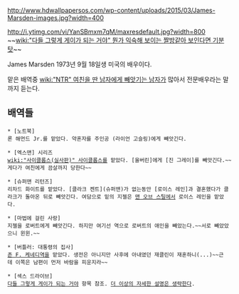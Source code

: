 http://www.hdwallpapersos.com/wp-content/uploads/2015/03/James-Marsden-images.jpg?width=400

http://i.ytimg.com/vi/YanSBmxm7qM/maxresdefault.jpg?width=800
~~[[wiki:"다들 그렇게 게이가 되는 거야" 뭔가 익숙해 보이는 짤방같아 보인다면 기분 탓]]~~

James Marsden
1973년 9월 18일생
미국의 배우이다.

맡은 배역중 [[wiki:"NTR" 여친을 딴 남자에게 빼앗기는 남자]]가 많아서 전문배우라는 말까지 듣는다.
== 배역들 ==
 * [노트북]
 론 해먼드 Jr.를 맡았다. 약혼자를 주인공 (라이언 고슬링)에게 빼앗긴다.

 * [엑스맨] 시리즈
 [[wiki:"사이클롭스(실사판)" 사이클롭스]]를 맡았다. [울버린]에게 [진 그레이]를 빼앗긴다.~~게다가 여친에게 끔살까지 당한다~~

 * [슈퍼맨 리턴즈]
 리차드 화이트를 맡았다. [클라크 켄트](슈퍼맨)가 없는동안 [로이스 레인]과 결혼했다가 클라크가 돌아온 뒤로 빼앗긴다. 여담으로 밑의 지젤은 [[맨 오브 스틸]]에서 로이스 레인을 맡았다.

 * [마법에 걸린 사랑]
 지젤을 로버트에게 빼앗긴다. 하지만 여기선 역으로 로버트의 애인을 빼았는다.~~서로 빼았았으니 윈윈.~~

 * [버틀러: 대통령의 집사]
 [[존 F. 케네디]]역을 맡았다. 생전은 아니지만 사후에 아내였던 재클린이 재혼하니(...)~~근데 이쪽은 남편이 먼저 바람을 피운지라~~

 * [섹스 드라이브]
 [[다들 그렇게 게이가 되는 거야]] 항목 참조. [[더 이상의 자세한 설명은 생략한다]].
